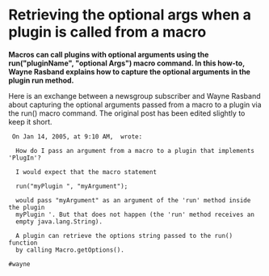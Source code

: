 = Retrieving the optional args when a plugin is called from a macro =

'''Macros can call plugins with optional arguments using the run("pluginName", "optional Args") macro command.  In this how-to, Wayne Rasband explains how to capture the optional arguments in the plugin run method.'''

Here is an exchange between a newsgroup subscriber and Wayne Rasband about capturing the optional arguments passed from a macro to a plugin via the run() macro command. The original post has been edited slightly to keep it short.

  On Jan 14, 2005, at 9:10 AM, <name removed> wrote:

<source>
  How do I pass an argument from a macro to a plugin that implements 'PlugIn'? 
  
  I would expect that the macro statement
  
  run("myPlugin ", "myArgument");

  would pass "myArgument" as an argument of the 'run' method inside the plugin
  myPlugin '. But that does not happen (the 'run' method receives an
  empty java.lang.String).

  A plugin can retrieve the options string passed to the run() function
  by calling Macro.getOptions().

#wayne
</source>
